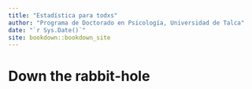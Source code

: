 ```yaml
--- 
title: "Estadística para todxs"
author: "Programa de Doctorado en Psicología, Universidad de Talca"
date: "`r Sys.Date()`"
site: bookdown::bookdown_site
---
```


# Down the rabbit-hole


